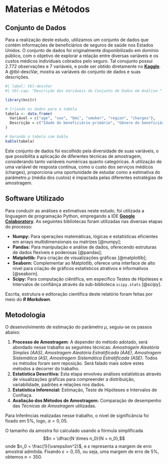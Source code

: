 ::: progress
::: {.progress-bar style="width: 100%;"}
:::
:::

# Materias e Métodos

## Conjunto de Dados

Para a realização deste estudo, utilizamos um conjunto de dados que contém informações de beneficiários de seguros de saúde nos Estados Unidos. O conjunto de dados foi originalmente disponibilizado em domínio público, com o objetivo de explorar a relação entre diversas variáveis e os custos médicos individuais cobrados pelo seguro. Tal conujunto possui 2.772 observações e 7 variáveis, e pode ser obtido diretamente no [**Kaggle**](https://www.kaggle.com/datasets/mirichoi0218/insurance). A @tbl-descVar, mostra as variáveis do conjunto de dados e suas descrições.

```r
#| label: tbl-descVar
#| tbl-cap: "Descrição das Variáveis do Conjunto de Dados em Análise."

library(knitr)

# Criando os dados para a tabela
tabela <- data.frame(
  Variável = c("age", "sex", "bmi", "smoker", "region", "charges"),
  Descrição = c("Idade do beneficiário primário", "Gênero do beneficiário (masculino ou feminino)", "Índice de Massa Corporal, uma medida objetiva que relaciona altura e peso corporal. Esse índice é amplamente utilizado para categorizar indivíduos em faixas de peso ideal, abaixo ou acima do ideal", "Status de fumante do beneficiário (sim ou não)", "Local de residência do beneficiário, dividido em quatro regiões: nordeste, sudeste, noroeste e sudoeste dos Estados Unidos", "Custos individuais cobrados pelo seguro de saúde, representando o valor monetário dos serviços médicos utilizados")
)

# Gerando a tabela com kable
kable(tabela)
```

Este conjunto de dados foi escolhido pela diversidade de suas variáveis, o que possibilita a aplicação de diferentes técnicas de amostragem, considerando tanto variáveis numéricas quanto categóricas. A utilização de uma variável de resposta contínua, como o custo dos serviços médicos (charges), proporciona uma oportunidade de estudar como a estimativa do parâmetro $\mu$ (média dos custos) é impactada pelas diferentes estratégias de amostragem.

## Software Utilizado

Para conduzir as análises e estimativas neste estudo, foi utilizada a linguagem de programação Python, empregando a IDE [**Google Colaboratory**](https://colab.research.google.com/). As seguintes bibliotecas foram utilizadas nas diversas etapas do processo:

* **Numpy:** Para operações matemáticas, lógicas e estatísticas eficientes em arrays multidimensionais ou matrizes [@numpy];
* **Pandas:** Para manipulação e análise de dados, oferecendo estruturas de dados flexíveis e poderosas [@pandas];
* **Matplotlib:** Para criação de visualizações gráficas [@matplotlib];
* **Seaborn:** Complementar ao Matplotlib, oferece uma interface de alto nível para criação de gráficos estatísticos atrativos e informativos [@seaborn].
* **Scipy:** Para computação ciêntifica, em específico Testes de Hipóteses e Intervalos de confiânça através da sub-biblioteca `scipy.stats` [@scipy].

Escrita, estrutura e editoração científica deste relatório foram feitas por meio do ***R Markdown***.

## Metodologia

O desenvolvimento de estimação do parâmetro $\mu$, seguiu-se os passos abaixo:

1. **Processo de Amostragem**: A depender do método adotado, será abordado nesse trabalho as seguintes técnicas: *Amostragem Aleatória Simples (AAS)*, *Amostragem Aleatória Estratificada (AAE)*, *Amostragem Sistemática (AS)*, *Amostragem Sistemática Estratificada (ASE)*. Todos os métodos foram sem reposição. Será falado mais sobre estes métodos a decorrer do trabalho.
2. **Estatística Descritiva:** Esta etapa envolveu análises estatísticas através de visualizações gráficas para compreender a distribuição, variabilidade, padrões e relações nos dados.
3. **Estatística Inferencial:** Estimação, Teste de Hipóteses e Intervalos de Confiaça.
4. **Avaliação dos Métodos de Amostragem:** Comparação de desempenho das *Técnicas de Amostragem* utilizadas.

Para Inferências realizadas nesse trabalho, o nível de significância foi fixado em 5%, logo, $\alpha = 0,05$.

O tamanho da amostra foi calculado usando a fórmula simplificada $$n = \dfrac{N \times n_0}{N + n_0},$$ onde $n_0 = \frac{1}{\varepsilon^2}$, e $\varepsilon$ representa a margem de erro amostral admitida. Fixando $\varepsilon = 0,05$, ou seja, uma margem de erro de 5%, obtemos $n = 350$.